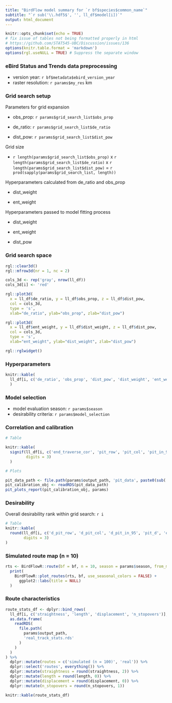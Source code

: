 ```yaml
---
title: "BirdFlow model summary for `r bf$species$common_name`"
subtitle: "`r sub('\\.hdf5$', '', ll_df$model[i])`"
output: html_document
---
```


```r
knitr::opts_chunk$set(echo = TRUE)
# fix issue of tables not being formatted properly in html
# https://github.com/STAT545-UBC/Discussion/issues/136
options(knitr.table.format = 'markdown')
options(rgl.useNULL = TRUE) # Suppress the separate window
```

### eBird Status and Trends data preprocessing

- version year: `r bf$metadata$ebird_version_year`
- raster resolution: `r params$my_res` km

### Grid search setup

Parameters for grid expansion

- obs_prop: `r params$grid_search_list$obs_prop`

- de_ratio: `r params$grid_search_list$de_ratio`

- dist_pow: `r params$grid_search_list$dist_pow`

Grid size

- `r length(params$grid_search_list$obs_prop)` x `r length(params$grid_search_list$de_ratio)` x `r length(params$grid_search_list$dist_pow)` = `r prod(sapply(params$grid_search_list, length))`

Hyperparameters calculated from de_ratio and obs_prop

- dist_weight

- ent_weight

Hyperparameters passed to model fitting process

- dist_weight

- ent_weight

- dist_pow

### Grid search space

```r

rgl::clear3d()
rgl::mfrow3d(nr = 1, nc = 2)

cols_3d <- rep('gray', nrow(ll_df))
cols_3d[i] <- 'red'

rgl::plot3d(
  x = ll_df$de_ratio, y = ll_df$obs_prop, z = ll_df$dist_pow,
  col = cols_3d,
  type = 's',
  xlab="de_ratio", ylab="obs_prop", zlab="dist_pow")

rgl::plot3d(
  x = ll_df$ent_weight, y = ll_df$dist_weight, z = ll_df$dist_pow,
  col = cols_3d,
  type = 's',
  xlab="ent_weight", ylab="dist_weight", zlab="dist_pow")

rgl::rglwidget()
```

### Hyperparameters


```r
knitr::kable(
  ll_df[i, c('de_ratio', 'obs_prop', 'dist_pow', 'dist_weight', 'ent_weight', 'obs_weight')]
  )
```

### Model selection

- model evaluation season: `r params$season`
- desirability criteria: `r params$model_selection`

### Correlation and calibration

```r

# Table

knitr::kable(
  signif(ll_df[i, c('end_traverse_cor', 'pit_row', 'pit_col', 'pit_in_95')],
         digits = 3)
  )

# Plots

pit_data_path <- file.path(params$output_path, 'pit_data', paste0(sub('\\.hdf5$', '', ll_df$model[i]), '_pit.rds'))
pit_calibration_obj <- readRDS(pit_data_path)
pit_plots_report(pit_calibration_obj, params)
```

### Desirability

Overall desirability rank within grid search: `r i`

```r
# Table
knitr::kable(
  round(ll_df[i, c('d_pit_row', 'd_pit_col', 'd_pit_in_95', 'pit_d', 'etc_d', 'str_d', 'nso_d', 'overall_des')],
        digits = 3)
)
```

### Simulated route map (n = 10)

```r
rts <- BirdFlowR::route(bf = bf, n = 10, season = params$season, from_marginals = TRUE)
  print(
    BirdFlowR::plot_routes(rts, bf, use_seasonal_colors = FALSE) +
      ggplot2::labs(title = NULL)
  )
```

### Route characteristics

```r

route_stats_df <- dplyr::bind_rows(
  ll_df[i, c('straightness', 'length', 'displacement', 'n_stopovers')],
  as.data.frame(
    readRDS(
      file.path(
        params$output_path,
        'real_track_stats.rds'
      )
    )
  )
) %>%
  dplyr::mutate(routes = c('simulated (n = 100)', 'real')) %>%
  dplyr::select('routes', everything()) %>%
  dplyr::mutate(straightness = round(straightness, 2)) %>%
  dplyr::mutate(length = round(length, 0)) %>%
  dplyr::mutate(displacement = round(displacement, 0)) %>%
  dplyr::mutate(n_stopovers = round(n_stopovers, 1))

knitr::kable(route_stats_df)
```
